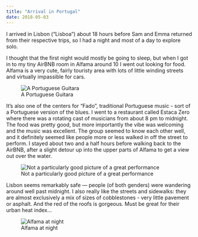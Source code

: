 ```yaml
---
title: "Arrival in Portugal"
date: 2018-05-03
---
```


I arrived in Lisbon ("Lisboa") about 18 hours before Sam and Emma returned from their respective trips, so I had a night and most of a day to explore solo. 

I thought that the first night would mostly be going to sleep, but when I got in to my tiny AirBNB room in Alfama around 10 I went out looking for food. Alfama is a very cute, fairly touristy area with lots of little winding streets and virtually impassible for cars. 

![A Portuguese Guitara](/img/portugal/IMG_2878.jpg)

It’s also one of the centers for "Fado", traditional Portuguese music - sort of a Portuguese version of the blues. I went to a restaurant called Estaca Zero where there was a rotating cast of musicians from about 8 pm to midnight. The food was pretty good, but more importantly the vibe was welcoming and the music was excellent. The group seemed to know each other well, and it definitely seemed like people more or less walked in off the street to perform. I stayed about two and a half hours before walking back to the AirBNB, after a slight detour up into the upper parts of Alfama to get a view out over the water. 

![Not a particularly good picture of a great performance](/img/portugal/IMG_2884.jpg)

Lisbon seems remarkably safe — people (of both genders) were wandering around well past midnight. I also really like the streets and sidewalks: they are almost exclusively a mix of sizes of cobblestones - very little pavement or asphalt. And the red of the roofs is gorgeous. Must be great for their urban heat index...

![Alfama at night](/img/portugal/IMG_2899.jpg)
